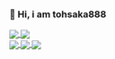 <!--
### Hi there 👋

**tohsaka888/tohsaka888** is a ✨ _special_ ✨ repository because its `README.md` (this file) appears on your GitHub profile.

Here are some ideas to get you started:

- 🔭 I’m currently working on ...
- 🌱 I’m currently learning ...
- 👯 I’m looking to collaborate on ...
- 🤔 I’m looking for help with ...
- 💬 Ask me about ...
- 📫 How to reach me: ...
- 😄 Pronouns: ...
- ⚡ Fun fact: ...
-->

### 👋 Hi, i am tohsaka888

<a href="https://github.com/anuraghazra/github-readme-stats">
  <img align="center" src="https://github-readme-stats.vercel.app/api?username=tohsaka888&count_private=true&show_icons=true&include_all_commits=true&hide_border=true&hide_title=true" />
</a>
<a href="https://github.com/anuraghazra/github-readme-stats">
  <img align="center" src="https://github-readme-stats.vercel.app/api/top-langs/?username=tohsaka888&langs_count=3&hide_title=true&hide_border=true" />
</a>

<br />

<a href="https://pufler.dev/git-badges/">
  <img align="center" src="https://badges.pufler.dev/visits/tohsaka888/tohsaka888" />
</a>
<a href="https://pufler.dev/git-badges/">
  <img align="center" src="https://badges.pufler.dev/years/tohsaka888" />
</a>
<a href="https://pufler.dev/git-badges/">
  <img align="center" src="https://badges.pufler.dev/repos/tohsaka888" />
</a>

